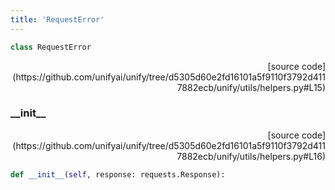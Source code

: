 ```yaml
---
title: 'RequestError'
---
```


```python
class RequestError
```

<p align="right">[source code](https://github.com/unifyai/unify/tree/d5305d60e2fd16101a5f9110f3792d4117882ecb/unify/utils/helpers.py#L15)</p>



### \_\_init\_\_

<p align="right">[source code](https://github.com/unifyai/unify/tree/d5305d60e2fd16101a5f9110f3792d4117882ecb/unify/utils/helpers.py#L16)</p>

```python
def __init__(self, response: requests.Response):
```


